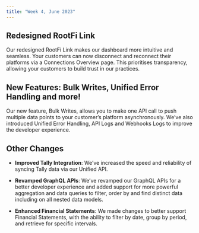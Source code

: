 ```yaml
---
title: "Week 4, June 2023"
---
```


## Redesigned RootFi Link
Our redesigned RootFi Link makes our dashboard more intuitive and seamless. Your customers can now disconnect and reconnect their platforms via a Connections Overview page. This prioritises transparency, allowing your customers to build trust in our practices.

## New Features: Bulk Writes, Unified Error Handling and more!
Our new feature, Bulk Writes, allows you to make one API call to push multiple data points to your customer’s platform asynchronously. We’ve also introduced Unified Error Handling, API Logs and Webhooks Logs to improve the developer experience.

## Other Changes
- **Improved Tally Integration**: We’ve increased the speed and reliability of syncing Tally data via our Unified API.

- **Revamped GraphQL APIs**: We’ve revamped our GraphQL APIs for a better developer experience and added support for more powerful aggregation and data queries to filter, order by and find distinct data including on all nested data models.

- **Enhanced Financial Statements**: We made changes to better support Financial Statements, with the ability to filter by date, group by period, and retrieve for specific intervals.